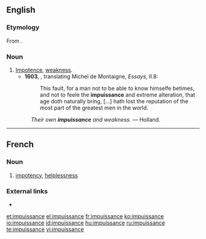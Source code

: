 ==English==
===Etymology===
From {{etyl|frm|en}} {{term|impuissance|lang=fr}}.

===Noun===
{{en-noun|-}}

# [[impotence|Impotence]], [[weakness]].
#*'''1603''', {{w|John Florio}}, translating Michel de Montaigne, ''Essays'', II.8:
#*:This fault, for a man not to be able to know himselfe betimes, and not to feele the '''impuissance''' and extreme alteration, that age doth naturally bring, [...] hath lost the reputation of the most part of the greatest men in the world.
#: ''Their own '''impuissance''' and weakness.'' &mdash; Holland.

----

==French==

===Noun===
{{fr-noun|f}}

# [[impotency]], [[helplessness]]

===External links===
* {{R:TLFi}}

[[et:impuissance]]
[[el:impuissance]]
[[fr:impuissance]]
[[ko:impuissance]]
[[io:impuissance]]
[[id:impuissance]]
[[hu:impuissance]]
[[ru:impuissance]]
[[te:impuissance]]
[[vi:impuissance]]